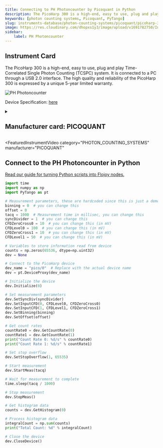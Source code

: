 ```yaml
---
title: Connecting to PH Photoncounter by Picoquant in Python
description: The PicoHarp 300 is a high-end, easy to use, plug and play Time-Correlated Single Photon Counting (TCSPC) system. It is connected to a PC through a USB 2.0 interface. The high quality and reliability of the PicoHarp 300 is expressed by a unique 5-year limited warranty.
keywords: [photon counting systems, Picoquant, PyTango] 
slug: instruments-database/photon-counting-systems/picoquant/picoharp-300 
image: https://res.cloudinary.com/dhopxs1y3/image/upload/v1691782750/Instruments/Photon%20Counting%20System/Singlequantum/Singlequantum.jpg
sidebar:
    label: PH Photoncounter 
---
```



## Instrument Card

The PicoHarp 300 is a high-end, easy to use, plug and play Time-Correlated Single Photon Counting (TCSPC) system. It is connected to a PC through a USB 2.0 interface. The high quality and reliability of the PicoHarp 300 is expressed by a unique 5-year limited warranty.



![PH Photoncounter](https://res.cloudinary.com/dhopxs1y3/image/upload/v1691782750/Instruments/Photon%20Counting%20System/Singlequantum/Singlequantum.jpg)

Device Specification: [here](https://www.picoquant.com/images/uploads/downloads/7304-picoharp300.pdf)

<details style={{ marginTop: "15px"}}>
<summary><h2 style={{display:'inline'}}>Manufacturer card: PICOQUANT</h2></summary>

![PICOQUANT](https://res.cloudinary.com/dhopxs1y3/image/upload/v1692125981/Instruments/Vendor%20Logos/PicoQuant.png)

The PicoQuant group was founded in 1996 to develop robust, compact, and easy to use time-resolved instrumentation and systems. Since April 2008 sales and support in North America is handled by PicoQuant Photonics North America Inc. In January 2010, the PicoQuant group was extended by PicoQuant Innovations, which was founded to support the increasing activities in the field of teaching, customer support, and event organization.

- Headquarters: Berlin, Germany
- Yearly Revenue (millions, USD): 14.7
- Vendor Website: [here](https://www.picoquant.com/)

</details>


<FeaturedInstrumentVideo
  category="PHOTON_COUNTING_SYSTEMS"
  manufacturer="PICOQUANT"
></FeaturedInstrumentVideo>

## Connect to the PH Photoncounter in Python

[Read our guide for turning Python scripts into Flojoy nodes.](https://docs.flojoy.ai/contribution/blocks/custom-flojoy-block/)


<Tabs>

<TabItem value="Flojoy" label="Flojoy" className="flojoy-instrument-tabs">

<NodeCardCollection category='PHOTON_COUNTING_SYSTEMS' manufacturer='PICOQUANT'></NodeCardCollection>

</TabItem>
<TabItem value="PyTango" label="PyTango">

```python
import time
import numpy as np
import PyTango as pt

# Measurement parameters, these are hardcoded since this is just a demo
binning = 0  # you can change this
offset = 0
tacq = 1000  # Measurement time in millisec, you can change this
syncDivider = 1  # you can change this
CFDZeroCross0 = 10  # you can change this (in mV)
CFDLevel0 = 100  # you can change this (in mV)
CFDZeroCross1 = 10  # you can change this (in mV)
CFDLevel1 = 50  # you can change this (in mV)

# Variables to store information read from device
counts = np.zeros(65536, dtype=np.uint32)
dev = None

# Connect to the PicoHarp device
dev_name = "pico/0"  # Replace with the actual device name
dev = pt.DeviceProxy(dev_name)

# Initialize the device
dev.Initialize(0)

# Set measurement parameters
dev.SetSyncDiv(syncDivider)
dev.SetInputCFD(0, CFDLevel0, CFDZeroCross0)
dev.SetInputCFD(1, CFDLevel1, CFDZeroCross1)
dev.SetBinning(binning)
dev.SetOffset(offset)

# Get count rates
countRate0 = dev.GetCountRate(0)
countRate1 = dev.GetCountRate(1)
print("Count Rate 0: %d/s" % countRate0)
print("Count Rate 1: %d/s" % countRate1)

# Set stop overflow
dev.SetStopOverflow(1, 65535)

# Start measurement
dev.StartMeas(tacq)

# Wait for measurement to complete
time.sleep(tacq / 1000)

# Stop measurement
dev.StopMeas()

# Get histogram data
counts = dev.GetHistogram(0)

# Process histogram data
integralCount = np.sum(counts)
print("Total Count: %d" % integralCount)

# Close the device
dev.CloseDevice()
```

</TabItem>
</Tabs>